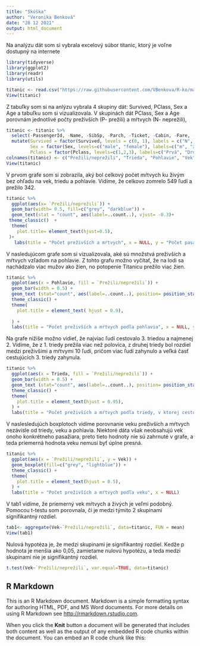 ---
title: "Skúška"
author: "Veronika Benková"
date: "28 12 2021"
output: html_document
---
Na analýzu dát som si vybrala excelový súbor titanic, ktorý je voľne dostupný na internete

```{r}
library(tidyverse)
library(ggplot2)
library(readr)
library(utils)
```

```{r}
titanic <- read.csv("https://raw.githubusercontent.com/VBenkova/R-ko/main/titanic.csv")
View(titanic)

```
Z tabuľky som si na anlýzu vybrala 4 skupiny dát: Survived, PClass, Sex a Age a tabuľku som si vizualizovala. V skupinách dát PClass, Sex a Age porovnám jednotlivé počty preživších (P- prežili) a mŕtvych (N- neprežili),
```{r}
titanic <- titanic %>% 
  select(-PassengerId, -Name, -SibSp, -Parch, -Ticket, -Cabin, -Fare, -Embarked) %>%
  mutate(Survived = factor(Survived, levels = c(0, 1), labels = c("N", "P")),
         Sex = factor(Sex, levels=c("male", "female"), labels=c("m", "ž")),
         Pclass = factor(Pclass, levels=c(1,2,3), labels=c("Prvá", "Druhá", "Tretia")))
colnames(titanic) <- c("Prežili/neprežili", "Trieda", "Pohlavie", "Vek") 
View(titanic)
```


V prvom grafe som si zobrazila, aký bol celkový počet mŕtvych ku živým bez ohľadu na vek, triedu a pohlavie. Vidíme, že celkovo zomrelo 549 ľudí a prežilo 342. 
```{r}
titanic %>% 
  ggplot(aes(x= `Prežili/neprežili`)) +
  geom_bar(width= 0.5, fill=c("grey", "darkblue")) +
  geom_text(stat = "count", aes(label=..count..), vjust= -0.3)+
 theme_classic()  +
  theme(
    plot.title= element_text(hjust=0.5),
 )+
   labs(title = "Počet preživších a mŕtvych", x = NULL, y = "Počet pasažierov")
```

V nasledujúcom grafe som si vizualizovala, aké sú množstvá preživších a mŕtvych vzľadom na pohlavie. Z tohto grafu možno vyčítať, že na lodi sa nachádzalo viac mužov ako žien, no potopenie Titanicu prežilo viac žien. 

```{r}
titanic %>% 
  ggplot(aes(x = Pohlavie, fill = `Prežili/neprežili`)) +
  geom_bar(width = 0.5) +
  geom_text (stat="count", aes(label=..count..), position= position_stack(vjust=0.5))+
  theme_classic() +
  theme(
    plot.title = element_text( hjust = 0.9),
    
  ) +
  labs(title = "Počet preživších a mŕtvych podľa pohlavia", x = NULL, y = "Počet pasažierov")
```
Na grafe nižiše možno vidieť, že najviac ľudí cestovalo 3. triedou a najmenej 2. Vidíme, že z 1. triedy prežila viac než polovica, z druhej triedy bol rozdiel medzi preživšími a mŕtvymi 10 ľudí, pričom viac ľudí zahynulo a veľká časť cestujúcich 3. triedy zahynula. 

```{r}
titanic %>% 
  ggplot(aes(x = Trieda, fill = `Prežili/neprežili`)) +
  geom_bar(width = 0.5) +
  geom_text (stat="count", aes(label=..count..), position= position_stack(vjust=0.5))+
  theme_classic() +
  theme(
    plot.title = element_text(hjust = 0.95),
  ) +
  labs(title = "Počet preživších a mŕtvych podľa triedy, v ktorej cestovali", x = NULL, y = "Počet pasažierov")
```
V naslesledujúch boxplotoch vidíme porovnanie veku preživších a mŕtvych nezávisle od triedy, veku a pohlavia. Niektoré dáta však neobsahujú vek onoho konkrétneho pasažiara, preto tieto hodnoty nie sú zahrnuté v grafe, a teda priemerná hodnota veku nemusí byť úplne presná. 
```{r}
titanic %>% 
  ggplot(aes(x = `Prežili/neprežili`, y = Vek)) +
  geom_boxplot(fill=c("grey", "lightblue")) +
  theme_classic() +
  theme(
    plot.title = element_text(hjust = 0.5),
  ) +
  labs(title = "Počet preživších a mŕtvych podľa veku", x = NULL)
```
V tab1 vidíme, že priemerný vek mŕtvych a živých je veľmi podobný. Pomocou t-testu som porovnala, či je medzi týmito 2 skupinami signifikantný rozdiel.
```{r}
tab1<- aggregate(Vek~`Prežili/neprežili`, data=titanic, FUN = mean)
View(tab1)
```
Nulová hypotéza je, že medzi skupinami je signifikantný rozdiel. Kedže p hodnota je menšia ako 0,05, zamietame nulovú hypotézu, a teda medzi skupinami nie je signifikantný rozdiel. 
```{r}
t.test(Vek~`Prežili/neprežili`, var.equal=TRUE, data=titanic)
```




## R Markdown

This is an R Markdown document. Markdown is a simple formatting syntax for authoring HTML, PDF, and MS Word documents. For more details on using R Markdown see <http://rmarkdown.rstudio.com>.

When you click the **Knit** button a document will be generated that includes both content as well as the output of any embedded R code chunks within the document. You can embed an R code chunk like this:

